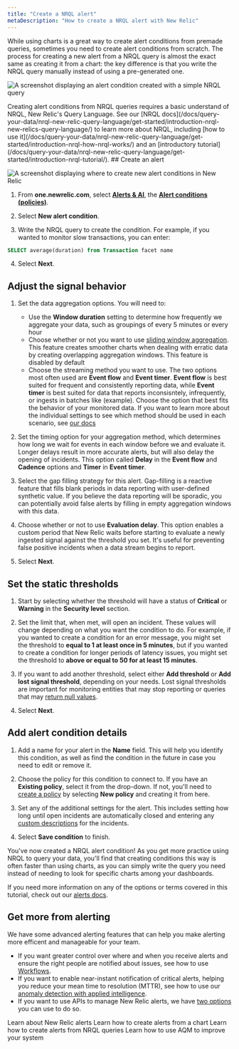 ```yaml
---
title: "Create a NRQL alert"
metaDescription: "How to create a NRQL alert with New Relic"
---
```




While using charts is a great way to create alert conditions from premade queries, sometimes you need to create alert conditions from scratch. The process for creating a new alert from a NRQL query is almost the exact same as creating it from a chart: the key difference is that you write the NRQL query manually instead of using a pre-generated one. 

<img
    title="NRQL alert"
    alt="A screenshot displaying an alert condition created with a simple NRQL query"
    src={alertsNRQL}
/>

<Callout variant="tip">
Creating alert conditions from NRQL queries requires a basic understand of NRQL, New Relic's Query Language. See our [NRQL docs](/docs/query-your-data/nrql-new-relic-query-language/get-started/introduction-nrql-new-relics-query-language/) to learn more about NRQL, including [how to use it](/docs/query-your-data/nrql-new-relic-query-language/get-started/introduction-nrql-how-nrql-works/) and an [introductory tutorial](/docs/query-your-data/nrql-new-relic-query-language/get-started/introduction-nrql-tutorial/).
    </Callout>

<Steps>
    <Step>
## Create an alert 

<img
    title="New alert policy"
    alt="A screenshot displaying where to create new alert conditions in New Relic"
    src={alertsNewCreate}
/>

1. From **one.newrelic.com**, select [**Alerts & AI**](https://one.newrelic.com/alerts-ai), the [**Alert conditions (policies)**](https://one.newrelic.com/alerts-ai/alerts-classic/policies).

2. Select **New alert condition**.

3. Write the NRQL query to create the condition. For example, if you wanted to monitor slow transactions, you can enter:
```sql
SELECT average(duration) from Transaction facet name
```

4. Select **Next**.
    </Step>
    <Step>
## Adjust the signal behavior

1. Set the data aggregation options. You will need to:
    * Use the **Window duration** setting to determine how frequently we aggregate your data, such as groupings of every 5 minutes or every hour
    * Choose whether or not you want to use [sliding window aggregation](/docs/alerts-applied-intelligence/new-relic-alerts/alert-conditions/create-nrql-alert-conditions/#sliding-window-aggregation). This feature creates smoother charts when dealing with erratic data by creating overlapping  aggregation windows. This feature is disabled by default
    * Choose the streaming method you want to use. The two options most often used are **Event flow** and **Event timer**. **Event flow** is best suited for frequent and consistently reporting data, while **Event timer** is best suited for data that reports inconsisntely, infrequently, or ingests in batches like (example). Choose the option that best fits the behavior of your monitored data. If you want to learn more about the individual settings to see which method should be used in each scenario, see [our docs](/docs/alerts-applied-intelligence/new-relic-alerts/advanced-alerts/understand-technical-concepts/streaming-alerts-key-terms-concepts/#aggregation-methods)

2. Set the timing option for your aggregation method, which determines how long we wait for events in each window before we and evaluate it. Longer delays result in more accurate alerts, but will also delay the opening of incidents. This option called **Delay** in the **Event flow** and **Cadence** options and **Timer** in **Event timer**.

3. Select the gap filling strategy for this alert. Gap-filling is a reactive feature that fills blank periods in data reporting with user-defined synthetic value. If you believe the data reporting will be sporadic, you can potentially avoid false alerts by filling in empty aggregation windows with this data.

4. Choose whether or not to use **Evaluation delay**. This option enables a custom period that New Relic waits before starting to evaluate a newly ingested signal against the threshold you set. It's useful for preventing false positive incidents when a data stream begins to report.

5. Select **Next**.
    </Step>
    <Step>
## Set the static thresholds

1. Start by selecting whether the threshold will have a status of **Critical** or **Warning** in the **Security level** section.

2. Set the limit that, when met, will open an incident. These values will change depending on what you want the condition to do. For example, if you wanted to create a condition for an error message, you might set the threshold to **equal to 1 at least once in 5 minutes**, but if you wanted to create a condition for longer periods of latency issues, you might set the threshold to **above or equal to 50 for at least 15 minutes**.

3. If you want to add another threshold, select either **Add threshold** or **Add lost signal threshold**, depending on your needs. Lost signal thresholds are important for monitoring entities that may stop reporting or queries that may [return null values](/docs/alerts-applied-intelligence/new-relic-alerts/alert-conditions/create-nrql-alert-conditions/#query-order).

4. Select **Next**.
    </Step>
    <Step>
## Add alert condition details

1. Add a name for your alert in the **Name** field. This will help you identify this condition, as well as find the condition in the future in case you need to edit or remove it.

2. Choose the policy for this condition to connect to. If you have an **Existing policy**, select it from the drop-down. If not, you'll need to [create a policy](/docs/alerts-applied-intelligence/new-relic-alerts/alert-policies/create-edit-or-find-alert-policy/#alert-policy-name) by selecting **New policy** and creating it from here.

3. Set any of the additional settings for the alert. This includes setting how long until open incidents are automatically closed and entering any [custom descriptions](/docs/alerts-applied-intelligence/new-relic-alerts/advanced-alerts/advanced-techniques/alert-custom-violation-descriptions/) for the incidents.

4. Select **Save condition** to finish.
    </Step>
</Steps>

You've now created a NRQL alert condition! As you get more practice using NRQL to query your data, you'll find that creating conditions this way is often faster than using charts, as you can simply write the query you need instead of needing to look for specific charts among your dashboards.

If you need more information on any of the options or terms covered in this tutorial, check out our [alerts docs](/docs/alerts-applied-intelligence/applied-intelligence/incident-intelligence/basic-alerting-concepts/).

## Get more from alerting

We have some advanced alerting features that can help you make alerting more efficent and manageable for your team.

* If you want greater control over where and when you receive alerts and ensure the right people are notified about issues, see how to use [Workflows](/docs/alerts-applied-intelligence/applied-intelligence/incident-workflows/incident-workflows/).
* If you want to enable near-instant notification of critical alerts, helping you reduce your mean time to resolution (MTTR), see how to use our [anomaly detection with applied intelligence](/docs/alerts-applied-intelligence/applied-intelligence/anomaly-detection/anomaly-detection-applied-intelligence/).
* If you want to use APIs to manage New Relic alerts, we have [two options](/docs/alerts-applied-intelligence/new-relic-alerts/advanced-alerts/alerts-api/intro-alerts-api/) you can use to do so.

<DocTiles>
  <DocTile title='New Relic alerts' path="/docs/tutorial-create-alerts/create-new-relic-alerts/"> Learn about New Relic alerts</DocTile>
  <DocTile title='Create alerts from charts' path="/docs/tutorial-create-alerts/create-chart-alerts/"> Learn how to create alerts from a chart</DocTile>
  <DocTile title='Create NRQL alerts' path="/docs/tutorial-create-alerts/create-nrql-alerts/" label={{text: "You are here", color: "orange"}}> Learn how to create alerts from NRQL queries</DocTile>
  <DocTile title='Improve your stack with alerts' path="/docs/tutorial-create-alerts/improve-with-alerts/"> Learn how to use AQM to improve your system</DocTile>
</DocTiles>